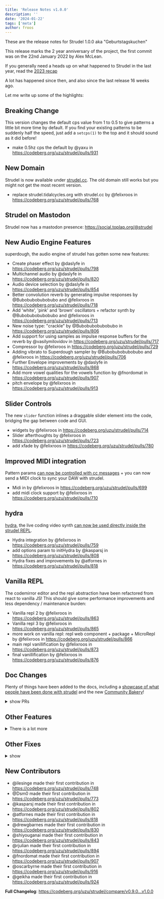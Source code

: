 ```yaml
---
title: 'Release Notes v1.0.0'
description: ''
date: '2024-01-22'
tags: ['meta']
author: froos
---
```


These are the release notes for Strudel 1.0.0 aka "Geburtstagskuchen"

This release marks the 2 year anniversary of the project, the first commit was on the 22nd January 2022 by Alex McLean.

If you generally need a heads up on what happened to Strudel in the last year, read the [2023 recap](/blog/#year-2)


<Youtube client:only="react" id="ByPFmSBqQk0" />

A lot has happened since then, and also since the last release 16 weeks ago.

Let me write up some of the highlights:

## Breaking Change

This version changes the default cps value from 1 to 0.5 to give patterns a little bit more time by default.
If you find your existing patterns to be suddenly half the speed, just add a `setcps(1)` to the top and it should sound as it did before!

- make 0.5hz cps the default by @yaxu in https://codeberg.org/uzu/strudel/pulls/931

## New Domain

Strudel is now available under [strudel.cc](https://strudel.cc/). The old domain still works but you might not get the most recent version.

- replace strudel.tidalcycles.org with strudel.cc by @felixroos in https://codeberg.org/uzu/strudel/pulls/768

## Strudel on Mastodon

Strudel now has a mastodon presence: https://social.toplap.org/@strudel

## New Audio Engine Features

superdough, the audio engine of strudel has gotten some new features:

- Create phaser effect by @daslyfe in https://codeberg.org/uzu/strudel/pulls/798
- Multichannel audio by @daslyfe in https://codeberg.org/uzu/strudel/pulls/820
- Audio device selection by @daslyfe in https://codeberg.org/uzu/strudel/pulls/854
- Better convolution reverb by generating impulse responses by @Bubobubobubobubo and @felixroos in https://codeberg.org/uzu/strudel/pulls/718
- Add 'white', 'pink' and 'brown' oscillators + refactor synth by @Bubobubobubobubo and @felixroos in https://codeberg.org/uzu/strudel/pulls/713
- New noise type: "crackle" by @Bubobubobubobubo in https://codeberg.org/uzu/strudel/pulls/806
- Add support for using samples as impulse response buffers for the reverb by @vasilymilovidov in https://codeberg.org/uzu/strudel/pulls/717
- Compressor by @felixroos in https://codeberg.org/uzu/strudel/pulls/729
- Adding vibrato to Superdough sampler by @Bubobubobubobubo and @felixroos in https://codeberg.org/uzu/strudel/pulls/706
- Further Envelope improvements by @daslyfe in https://codeberg.org/uzu/strudel/pulls/868
- Add more vowel qualities for the vowels function by @fnordomat in https://codeberg.org/uzu/strudel/pulls/907
- pitch envelope by @felixroos in https://codeberg.org/uzu/strudel/pulls/913

## Slider Controls

The new `slider` function inlines a draggable slider element into the code, bridging the gap between code and GUI.

- widgets by @felixroos in https://codeberg.org/uzu/strudel/pulls/714
- Slider afterthoughts by @felixroos in https://codeberg.org/uzu/strudel/pulls/723
- add xfade by @felixroos in https://codeberg.org/uzu/strudel/pulls/780

## Improved MIDI integration

Pattern params [can now be controlled with cc messages](https://www.youtube.com/watch?v=e2-Sv_jjDQk) + you can now send a MIDI clock to sync your DAW with strudel.

- Midi in by @felixroos in https://codeberg.org/uzu/strudel/pulls/699
- add midi clock support by @felixroos in https://codeberg.org/uzu/strudel/pulls/710

## hydra

[hydra](https://hydra.ojack.xyz), the live coding video synth [can now be used directly inside the strudel REPL](https://strudel.cc/learn/hydra/).

- Hydra integration by @felixroos in https://codeberg.org/uzu/strudel/pulls/759
- add options param to initHydra by @kasparsj in https://codeberg.org/uzu/strudel/pulls/808
- Hydra fixes and improvements by @atfornes in https://codeberg.org/uzu/strudel/pulls/818

## Vanilla REPL

The codemirror editor and the repl abstraction have been refactored from react to vanilla JS!
This should give some performance improvements and less dependency / maintenance burden:

- Vanilla repl 2 by @felixroos in https://codeberg.org/uzu/strudel/pulls/863
- Vanilla repl 3 by @felixroos in https://codeberg.org/uzu/strudel/pulls/865
- more work on vanilla repl: repl web component + package + MicroRepl by @felixroos in https://codeberg.org/uzu/strudel/pulls/866
- main repl vanillification by @felixroos in https://codeberg.org/uzu/strudel/pulls/873
- final vanillification by @felixroos in https://codeberg.org/uzu/strudel/pulls/876

## Doc Changes

Plenty of things have been added to the docs, including a [showcase of what people have been done with strudel](https://strudel.cc/intro/showcase/) and the new [Community Bakery](/bakery/)!

<details>
<summary>show PRs</summary>

- Showcase by @felixroos in https://codeberg.org/uzu/strudel/pulls/885
- Recipes by @felixroos in https://codeberg.org/uzu/strudel/pulls/742
- Document striate function by @ilesinge in https://codeberg.org/uzu/strudel/pulls/766
- Document adsr function by @ilesinge in https://codeberg.org/uzu/strudel/pulls/767
- Add function params in reference tab by @ilesinge in https://codeberg.org/uzu/strudel/pulls/785
- Update first-sounds.mdx by @bwagner in https://codeberg.org/uzu/strudel/pulls/794
- Update recap.mdx by @bwagner in https://codeberg.org/uzu/strudel/pulls/797
- Update pattern-effects.mdx by @bwagner in https://codeberg.org/uzu/strudel/pulls/796
- Update first-effects.mdx by @bwagner in https://codeberg.org/uzu/strudel/pulls/795
- Document pianoroll by @ilesinge in https://codeberg.org/uzu/strudel/pulls/784
- Add doc for euclidLegatoRot, wordfall and slider by @ilesinge in https://codeberg.org/uzu/strudel/pulls/801
- Improve documentation for synonym functions by @ilesinge in https://codeberg.org/uzu/strudel/pulls/800
- Add and style algolia search by @ilesinge in https://codeberg.org/uzu/strudel/pulls/827
- Fix a typo by @drewgbarnes in https://codeberg.org/uzu/strudel/pulls/830
- add mastodon link by @felixroos in https://codeberg.org/uzu/strudel/pulls/884
- adds a blog by @felixroos in https://codeberg.org/uzu/strudel/pulls/911
- community bakery by @felixroos in https://codeberg.org/uzu/strudel/pulls/923
- Blog improvements by @felixroos in https://codeberg.org/uzu/strudel/pulls/919
- 2 years blog post by @felixroos in https://codeberg.org/uzu/strudel/pulls/929

</details>

## Other Features

<details>
<summary>There is a lot more</summary>

- mini notation: international alphabets support by @ilesinge in https://codeberg.org/uzu/strudel/pulls/751
- Add shabda shortcut by @ilesinge in https://codeberg.org/uzu/strudel/pulls/740
- add play function by @felixroos in https://codeberg.org/uzu/strudel/pulls/758 (superseded by next)
- tidal style d1 ... d9 functions + more by @felixroos in https://codeberg.org/uzu/strudel/pulls/805
- add vscode bindings by @Dsm0 in https://codeberg.org/uzu/strudel/pulls/773
- Implement optional hover tooltip with function documentation by @ilesinge in https://codeberg.org/uzu/strudel/pulls/783
- samples loading shortcuts: by @felixroos in https://codeberg.org/uzu/strudel/pulls/788
- add option to disable active line highlighting in Code Settings by @kasparsj in https://codeberg.org/uzu/strudel/pulls/804
- Color hsl by @felixroos in https://codeberg.org/uzu/strudel/pulls/815
- Patterns tab + Refactor Panel by @felixroos in https://codeberg.org/uzu/strudel/pulls/769
- patterns tab: import patterns + style by @felixroos in https://codeberg.org/uzu/strudel/pulls/852
- Export patterns + ui tweaks by @felixroos in https://codeberg.org/uzu/strudel/pulls/855
- Pattern organization by @felixroos in https://codeberg.org/uzu/strudel/pulls/858
- Sound Import from local file system by @daslyfe in https://codeberg.org/uzu/strudel/pulls/839
- bugfix: suspend and close existing audio context when changing interface by @daslyfe in https://codeberg.org/uzu/strudel/pulls/882
- add root mode for voicings by @felixroos in https://codeberg.org/uzu/strudel/pulls/887
- scales can now be anchored by @felixroos in https://codeberg.org/uzu/strudel/pulls/888
- add dough function for raw dsp by @felixroos in https://codeberg.org/uzu/strudel/pulls/707 (experimental)
- support mininotation '..' range operator, fixes #715 by @yaxu in https://codeberg.org/uzu/strudel/pulls/716
- Add pick and squeeze functions by @daslyfe in https://codeberg.org/uzu/strudel/pulls/771
- support , in < > by @felixroos in https://codeberg.org/uzu/strudel/pulls/886
- public sharing by @felixroos in https://codeberg.org/uzu/strudel/pulls/910
- pick, pickmod, inhabit, inhabitmod by @yaxu in https://codeberg.org/uzu/strudel/pulls/921
- Mini-notation additions towards tidal compatibility by @yaxu in https://codeberg.org/uzu/strudel/pulls/926
- add pickF and pickmodF by @geikha in https://codeberg.org/uzu/strudel/pulls/924
- Make splice cps-aware by @yaxu in https://codeberg.org/uzu/strudel/pulls/932
- Refactor cps functions by @felixroos in https://codeberg.org/uzu/strudel/pulls/933
- Add useful pattern selection behavior for performing. by @daslyfe in https://codeberg.org/uzu/strudel/pulls/897

</details>

## Other Fixes

<details>
<summary>show</summary>

- fix: finally repair envelopes by @felixroos in https://codeberg.org/uzu/strudel/pulls/861
- fix: reverb regenerate loophole by @felixroos in https://codeberg.org/uzu/strudel/pulls/726
- fix: reverb roomsize not required by @felixroos in https://codeberg.org/uzu/strudel/pulls/731
- fix: reverb sampleRate by @felixroos in https://codeberg.org/uzu/strudel/pulls/732
- consume n with scale by @felixroos in https://codeberg.org/uzu/strudel/pulls/727
- fix: hashes in urls by @felixroos in https://codeberg.org/uzu/strudel/pulls/728
- [Bug Fix] chooseWith: prevent pattern from stopping audio when selection is >= 1 or < 0 by @daslyfe in https://codeberg.org/uzu/strudel/pulls/741
- Fix addivite synthesis phases by @felixroos in https://codeberg.org/uzu/strudel/pulls/762
- fix: scale offset by @felixroos in https://codeberg.org/uzu/strudel/pulls/764
- fix zen mode logo overlap by @felixroos in https://codeberg.org/uzu/strudel/pulls/760
- fix: share copy to clipboard + alert by @felixroos in https://codeberg.org/uzu/strudel/pulls/774
- fix: style issues by @felixroos in https://codeberg.org/uzu/strudel/pulls/781
- Fix scope pos + document by @felixroos in https://codeberg.org/uzu/strudel/pulls/786
- don't use anchor links for reference by @felixroos in https://codeberg.org/uzu/strudel/pulls/791
- remove unwanted cm6 outline for strudelTheme by @kasparsj in https://codeberg.org/uzu/strudel/pulls/802
- FIXES: palindrome abc -> abccba by @bwagner in https://codeberg.org/uzu/strudel/pulls/831
- Bug Fix #119: Clock drift by @daslyfe in https://codeberg.org/uzu/strudel/pulls/874
- bugfix: sound select indexes out of bounds by @daslyfe in https://codeberg.org/uzu/strudel/pulls/871
- Error tolerance by @felixroos in https://codeberg.org/uzu/strudel/pulls/880
- fix: make sure n is never undefined before nanFallback by @felixroos in https://codeberg.org/uzu/strudel/pulls/881
- fix: invisible selection on vim + emacs mode by @felixroos in https://codeberg.org/uzu/strudel/pulls/889
- fix: autocomplete / tooltip code example bug by @felixroos in https://codeberg.org/uzu/strudel/pulls/898
- Fix examples page, piano() and a few workshop imgs by @shiyouganai in https://codeberg.org/uzu/strudel/pulls/848
- fix: trailing slash confusion by @felixroos in https://codeberg.org/uzu/strudel/pulls/743
- fix: try different trailing slash behavior by @felixroos in https://codeberg.org/uzu/strudel/pulls/744
- Fix krill build command in README by @ilesinge in https://codeberg.org/uzu/strudel/pulls/748
- Fix for #1. Enables named instruments for csoundm. by @gogins in https://codeberg.org/uzu/strudel/pulls/662
- fix: missing hash for links starting with / by @felixroos in https://codeberg.org/uzu/strudel/pulls/845
- fix: swatch png src by @felixroos in https://codeberg.org/uzu/strudel/pulls/846
- Fix edge case with rehype-urls and trailing slashes in image file paths by @shiyouganai in https://codeberg.org/uzu/strudel/pulls/849
- fix: multiple repls by @felixroos in https://codeberg.org/uzu/strudel/pulls/813
- Fix chunk, add fastChunk and repeatCycles by @yaxu in https://codeberg.org/uzu/strudel/pulls/712
- Update tauri.yml workflow file by @vasilymilovidov in https://codeberg.org/uzu/strudel/pulls/705
- vite-vanilla-repl readme fix by @felixroos in https://codeberg.org/uzu/strudel/pulls/737
- completely revert config mess by @felixroos in https://codeberg.org/uzu/strudel/pulls/745
- hopefully fix trailing slashes bug by @felixroos in https://codeberg.org/uzu/strudel/pulls/753
- Update vite pwa by @felixroos in https://codeberg.org/uzu/strudel/pulls/772
- Update to Astro 3 by @felixroos in https://codeberg.org/uzu/strudel/pulls/775
- support multiple named serial connections, change default baudrate by @yaxu in https://codeberg.org/uzu/strudel/pulls/551
- CHANGES: github action checkout v2 -> v4 by @bwagner in https://codeberg.org/uzu/strudel/pulls/837
- CHANGES: pin pnpm to version 8.3.1 by @bwagner in https://codeberg.org/uzu/strudel/pulls/834
- CHANGES: github action pnpm version from 7 to 8.3.1 by @bwagner in https://codeberg.org/uzu/strudel/pulls/835
- ADDS: JetBrains IDE files and directories to .gitignore by @bwagner in https://codeberg.org/uzu/strudel/pulls/840
- Prevent 404 on Algolia crawls by @ilesinge in https://codeberg.org/uzu/strudel/pulls/838
- Add in fixes from my fork to slashocalypse branch by @shiyouganai in https://codeberg.org/uzu/strudel/pulls/843
- improve slashing + base href behavior by @felixroos in https://codeberg.org/uzu/strudel/pulls/842
- CHANGES: pnpm 8.1.3 to 8.11.0 by @bwagner in https://codeberg.org/uzu/strudel/pulls/850
- add missing trailing slashes by @felixroos in https://codeberg.org/uzu/strudel/pulls/860
- move all examples to separate examples folder by @felixroos in https://codeberg.org/uzu/strudel/pulls/878
- Dependency update by @felixroos in https://codeberg.org/uzu/strudel/pulls/879
- Update Vite version so hot reload works properly with newest pnpm version by @daslyfe in https://codeberg.org/uzu/strudel/pulls/892
- prevent vite from complaining about additional exports in jsx files by @daslyfe in https://codeberg.org/uzu/strudel/pulls/891
- fix some build warnings by @felixroos in https://codeberg.org/uzu/strudel/pulls/902
- Remove hideHeader for better mobile UI and consistency by @rjulian in https://codeberg.org/uzu/strudel/pulls/894
- Fix: swatch/[name].png.js static path by @oscarbyrne in https://codeberg.org/uzu/strudel/pulls/916
- rename @strudel.cycles/_ packages to @strudel/_ by @felixroos in https://codeberg.org/uzu/strudel/pulls/917
- `pick` now accepts lookup tables, with alternate cycle squeezing behaviour as new `inhabit` function by @yaxu in https://codeberg.org/uzu/strudel/pulls/918
- Revert "`pick` now accepts lookup tables, with alternate cycle squeezing behaviour as new `inhabit` function" by @yaxu in https://codeberg.org/uzu/strudel/pulls/920
- Fix pattern tab not showing patterns without created date by @daslyfe in https://codeberg.org/uzu/strudel/pulls/934

</details>

## New Contributors

- @ilesinge made their first contribution in https://codeberg.org/uzu/strudel/pulls/748
- @Dsm0 made their first contribution in https://codeberg.org/uzu/strudel/pulls/773
- @kasparsj made their first contribution in https://codeberg.org/uzu/strudel/pulls/802
- @atfornes made their first contribution in https://codeberg.org/uzu/strudel/pulls/818
- @drewgbarnes made their first contribution in https://codeberg.org/uzu/strudel/pulls/830
- @shiyouganai made their first contribution in https://codeberg.org/uzu/strudel/pulls/843
- @rjulian made their first contribution in https://codeberg.org/uzu/strudel/pulls/894
- @fnordomat made their first contribution in https://codeberg.org/uzu/strudel/pulls/907
- @oscarbyrne made their first contribution in https://codeberg.org/uzu/strudel/pulls/916
- @geikha made their first contribution in https://codeberg.org/uzu/strudel/pulls/924

**Full Changelog**: https://codeberg.org/uzu/strudel/compare/v0.9.0...v1.0.0
